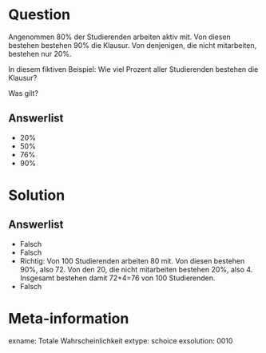 Question
========

Angenommen 80% der Studierenden arbeiten aktiv mit. Von diesen bestehen bestehen 90% die Klausur. 
Von denjenigen, die nicht mitarbeiten, bestehen nur 20%. 

In diesem fiktiven Beispiel: Wie viel Prozent aller Studierenden bestehen die Klausur?

Was gilt?

Answerlist
----------
* 20%
* 50%
* 76%
* 90%


Solution
========


Answerlist
----------
* Falsch
* Falsch
* Richtig: Von 100 Studierenden arbeiten 80 mit. Von diesen bestehen 90%, also 72. Von den 20, die nicht mitarbeiten bestehen 20%, also 4. Insgesamt bestehen damit 72+4=76 von 100 Studierenden.
* Falsch


Meta-information
================
exname: Totale Wahrscheinlichkeit
extype: schoice
exsolution: 0010